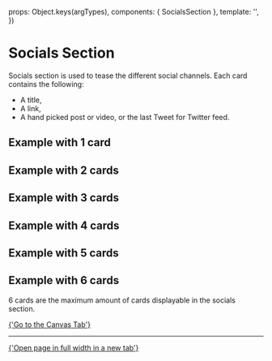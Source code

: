 
<Meta of={SocialsSectionStories} />

  props: Object.keys(argTypes),
  components: { SocialsSection },
  template:
    '<SocialsSection :section-title="sectionTitle" :section-desc="sectionDesc" :feeds="feeds" />',
})

# Socials Section

Socials section is used to tease the different social channels. Each card contains the following:

- A title,
- A link,
- A hand picked post or video, or the last Tweet for Twitter feed.

## Example with 1 card

<Canvas>
  <Story of={SocialsSectionStories.ExampleWith1Card} />
</Canvas>

## Example with 2 cards

<Canvas>
  <Story of={SocialsSectionStories.ExampleWith2Cards} />
</Canvas>

## Example with 3 cards

<Canvas>
  <Story of={SocialsSectionStories.ExampleWith3Cards} />
</Canvas>

## Example with 4 cards

<Canvas>
  <Story of={SocialsSectionStories.ExampleWith4Cards} />
</Canvas>

## Example with 5 cards

<Canvas>
  <Story of={SocialsSectionStories.ExampleWith5Cards} />
</Canvas>

## Example with 6 cards

6 cards are the maximum amount of cards displayable in the socials section.

<Canvas>
  <Story of={SocialsSectionStories.ExampleWith6Cards} />
</Canvas>

<a href="?path=/story/sections-socials--example">{'Go to the Canvas Tab'}</a>

---

<a href="?id=sections-content-socials--example&viewMode=story" target="_blank">
  {'Open page in full width in a new tab'}
</a>
